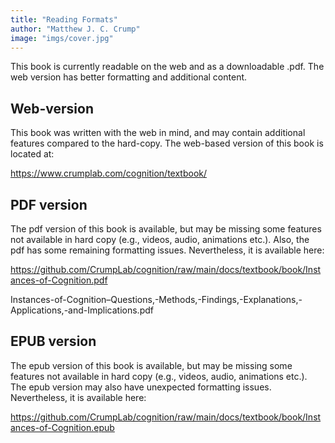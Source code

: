 ```yaml
---
title: "Reading Formats"
author: "Matthew J. C. Crump"
image: "imgs/cover.jpg"
---
```


This book is currently readable on the web and as a downloadable .pdf. The web version has better formatting and additional content.

## Web-version

This book was written with the web in mind, and may contain additional features compared to the hard-copy. The web-based version of this book is located at:

<https://www.crumplab.com/cognition/textbook/>

## PDF version

The pdf version of this book is available, but may be missing some features not available in hard copy (e.g., videos, audio, animations etc.). Also, the pdf has some remaining formatting issues. Nevertheless, it is available here:

<https://github.com/CrumpLab/cognition/raw/main/docs/textbook/book/Instances-of-Cognition.pdf>

Instances-of-Cognition--Questions,-Methods,-Findings,-Explanations,-Applications,-and-Implications.pdf

## EPUB version

The epub version of this book is available, but may be missing some features not available in hard copy (e.g., videos, audio, animations etc.). The epub version may also have unexpected formatting issues. Nevertheless, it is available here:

<https://github.com/CrumpLab/cognition/raw/main/docs/textbook/book/Instances-of-Cognition.epub>
